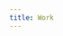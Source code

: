 ```yaml
---
title: Work
---
```


<Title
    title="Build Amazing"
    subtitle="Every time!"
    flipped={ false }
    swapped={ false }
/>
<BlockText tag="div">
    Our edge and prowess come from a unique “eye” on creation and design possessed by kb and shared by every founding member of K16E, Inc.

    Let us know if you see that edge in our work as presented in the following cards. We hope you do. Here you go:
</BlockText>
<Collection
    collection="work"
    title="All work by K16E"
/>